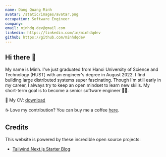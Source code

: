 ```yaml
---
name: Dang Quang Minh
avatar: /static/images/avatar.png
occupation: Software Engineer
company:
email: minhdq.dev@gmail.com
linkedin: https://linkedin.com/in/minhdqdev
github: https://github.com/minhdqdev
---
```


## Hi there 👋
My name is Minh. I've just graduated from Hanoi University of Science and Technology (HUST) with an engineer's degree in August 2022. I find building large distributed systems super fascinating. Though I'm still early in my career, I always try to keep an open mindset to learn new skills. My short-term goal is to become a senior software engineer 👨‍💻.

🔖 My CV: [download](/CV_DangQuangMinh_01_2025.pdf)

☕️ Love my contribution? You can buy me a coffee [here](https://www.buymeacoffee.com/minhdq99hp).

## Credits
This website is powered by these incredible open source projects:
- [Tailwind Next.js Starter Blog](https://github.com/timlrx/tailwind-nextjs-starter-blog)
